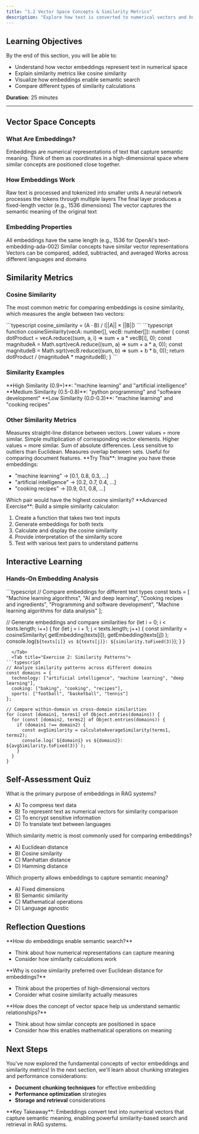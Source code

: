 ```yaml
---
title: "1.2 Vector Space Concepts & Similarity Metrics"
description: "Explore how text is converted to numerical vectors and how similarity metrics enable semantic search in RAG systems."
---
```



## Learning Objectives

By the end of this section, you will be able to:

- Understand how vector embeddings represent text in numerical space
- Explain similarity metrics like cosine similarity
- Visualize how embeddings enable semantic search
- Compare different types of similarity calculations

<Callout>**Duration**: 25 minutes</Callout>

---

## Vector Space Concepts

<VectorEmbeddings />

### What Are Embeddings?

Embeddings are numerical representations of text that capture semantic meaning. Think of them as coordinates in a high-dimensional space where similar concepts are positioned close together.

<MDXImage
  srcLight="/images/vector-space-light.png"
  srcDark="/images/vector-space-dark.png"
  width={600}
  height={400}
  alt="Vector Space Visualization"
/>

### How Embeddings Work

<Steps>
  <Step title="Text Input">
    Raw text is processed and tokenized into smaller units
  </Step>
  <Step title="Neural Processing">
    A neural network processes the tokens through multiple layers
  </Step>
  <Step title="Vector Output">
    The final layer produces a fixed-length vector (e.g., 1536 dimensions)
  </Step>
  <Step title="Semantic Representation">
    The vector captures the semantic meaning of the original text
  </Step>
</Steps>

### Embedding Properties

<Columns cols={2}>
  <Card title="Fixed Dimensions" icon="ruler">
    All embeddings have the same length (e.g., 1536 for OpenAI's
    text-embedding-ada-002)
  </Card>
  <Card title="Semantic Similarity" icon="target">
    Similar concepts have similar vector representations
  </Card>
</Columns>
<Columns cols={2}>
  <Card title="Mathematical Operations" icon="calculator">
    Vectors can be compared, added, subtracted, and averaged
  </Card>
  <Card title="Language Agnostic" icon="globe">
    Works across different languages and domains
  </Card>
</Columns>

## Similarity Metrics

### Cosine Similarity

The most common metric for comparing embeddings is cosine similarity, which measures the angle between two vectors:

<Tabs>
  <Tab title="Mathematical Formula">
```typescript
  cosine_similarity = (A · B) / (||A|| × ||B||)
```
  </Tab>
  <Tab title="Implementation">
```typescript
function cosineSimilarity(vecA: number[], vecB: number[]): number {
  const dotProduct = vecA.reduce((sum, a, i) => sum + a * vecB[i], 0);
  const magnitudeA = Math.sqrt(vecA.reduce((sum, a) => sum + a * a, 0));
  const magnitudeB = Math.sqrt(vecB.reduce((sum, b) => sum + b * b, 0));
  return dotProduct / (magnitudeA * magnitudeB);
}
```
  </Tab>
</Tabs>

### Similarity Examples

<Info>
  **High Similarity (0.9+)**: "machine learning" and "artificial intelligence"
</Info>

<Info>
  **Medium Similarity (0.5-0.8)**: "python programming" and "software
  development"
</Info>

<Info>
  **Low Similarity (0.0-0.3)**: "machine learning" and "cooking recipes"
</Info>

### Other Similarity Metrics

<Columns cols={2}>
  <Card title="Euclidean Distance" icon="ruler">
    Measures straight-line distance between vectors. Lower values = more
    similar.
  </Card>
  <Card title="Dot Product" icon="calculator">
    Simple multiplication of corresponding vector elements. Higher values = more
    similar.
  </Card>
</Columns>
<Columns cols={2}>
  <Card title="Manhattan Distance" icon="map">
    Sum of absolute differences. Less sensitive to outliers than Euclidean.
  </Card>
  <Card title="Jaccard Similarity" icon="intersection">
    Measures overlap between sets. Useful for comparing document features.
  </Card>
</Columns>

<Accordion title="🔬 Extension: Interactive Similarity Calculator">
<Note>
  **Try This**: Imagine you have these embeddings:
  <ul>
    <li>"machine learning" → [0.1, 0.8, 0.3, ...]</li>
    <li>"artificial intelligence" → [0.2, 0.7, 0.4, ...]</li>
    <li>"cooking recipes" → [0.9, 0.1, 0.8, ...]</li>
  </ul>
  Which pair would have the highest cosine similarity?
</Note>

<Info>
  **Advanced Exercise**: Build a simple similarity calculator:

1. Create a function that takes two text inputs
2. Generate embeddings for both texts
3. Calculate and display the cosine similarity
4. Provide interpretation of the similarity score
5. Test with various text pairs to understand patterns
   </Info>
</Accordion>

## Interactive Learning

### Hands-On Embedding Analysis

<Tabs>
  <Tab title="Exercise 1: Embedding Comparison">
```typescript
// Compare embeddings for different text types
const texts = [
  "Machine learning algorithms",
  "AI and deep learning",
  "Cooking recipes and ingredients",
  "Programming and software development",
  "Machine learning algorithms for data analysis"
];

// Generate embeddings and compare similarities
for (let i = 0; i < texts.length; i++) {
for (let j = i + 1; j < texts.length; j++) {
const similarity = cosineSimilarity(
getEmbedding(texts[i]),
getEmbedding(texts[j])
);
console.log(`${texts[i]} vs ${texts[j]}: ${similarity.toFixed(3)}`);
}
}

````
  </Tab>
  <Tab title="Exercise 2: Similarity Patterns">
```typescript
// Analyze similarity patterns across different domains
const domains = {
  technology: ["artificial intelligence", "machine learning", "deep learning"],
  cooking: ["baking", "cooking", "recipes"],
  sports: ["football", "basketball", "tennis"]
};

// Compare within-domain vs cross-domain similarities
for (const [domain1, terms1] of Object.entries(domains)) {
  for (const [domain2, terms2] of Object.entries(domains)) {
    if (domain1 !== domain2) {
      const avgSimilarity = calculateAverageSimilarity(terms1, terms2);
      console.log(`${domain1} vs ${domain2}: ${avgSimilarity.toFixed(3)}`);
    }
  }
}
````

  </Tab>
</Tabs>

## Self-Assessment Quiz

<AccordionGroup>
<Accordion title="Question 1: Embeddings Purpose">
What is the primary purpose of embeddings in RAG systems?
<ul>
  <li>A) To compress text data</li>
  <li>B) To represent text as numerical vectors for similarity comparison</li>
  <li>C) To encrypt sensitive information</li>
  <li>D) To translate text between languages</li>
</ul>
</Accordion>

<Accordion title="Question 2: Similarity Metrics">
  Which similarity metric is most commonly used for comparing embeddings?
  <ul>
    <li>A) Euclidean distance</li>
    <li>B) Cosine similarity</li>
    <li>C) Manhattan distance</li>
    <li>D) Hamming distance</li>
  </ul>
</Accordion>

<Accordion title="Question 3: Vector Properties">
Which property allows embeddings to capture semantic meaning?
<ul>
  <li>A) Fixed dimensions</li>
  <li>B) Semantic similarity</li>
  <li>C) Mathematical operations</li>
  <li>D) Language agnostic</li>
</ul>
</Accordion>
</AccordionGroup>

## Reflection Questions

<AccordionGroup>
<Accordion title="Reflection 1: Semantic Search">
**How do embeddings enable semantic search?**

- Think about how numerical representations can capture meaning
- Consider how similarity calculations work
  </Accordion>

<Accordion title="Reflection 2: Similarity Metrics">
**Why is cosine similarity preferred over Euclidean distance for embeddings?**

- Think about the properties of high-dimensional vectors
- Consider what cosine similarity actually measures
  </Accordion>

<Accordion title="Reflection 3: Vector Space">
**How does the concept of vector space help us understand semantic relationships?**

- Think about how similar concepts are positioned in space
- Consider how this enables mathematical operations on meaning
  </Accordion>
</AccordionGroup>

## Next Steps

You've now explored the fundamental concepts of vector embeddings and similarity metrics! In the next section, we'll learn about chunking strategies and performance considerations:

- **Document chunking techniques** for effective embedding
- **Performance optimization** strategies
- **Storage and retrieval** considerations

<Info>
  **Key Takeaway**: Embeddings convert text into numerical vectors that capture
  semantic meaning, enabling powerful similarity-based search and retrieval in
  RAG systems.
</Info>


